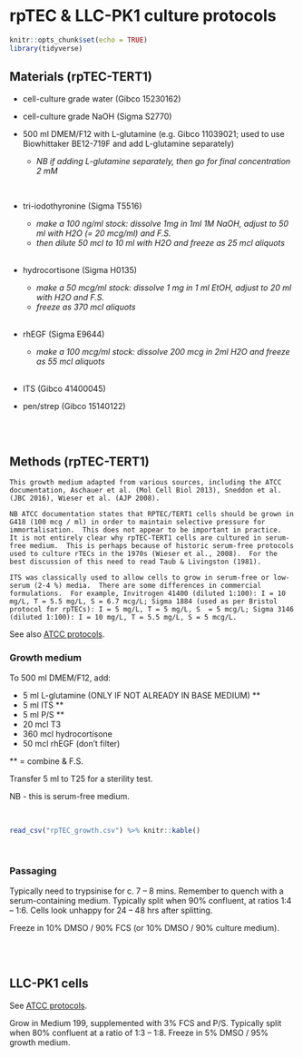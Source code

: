 # rpTEC & LLC-PK1 culture protocols

```r
knitr::opts_chunk$set(echo = TRUE)
library(tidyverse)

```

## Materials (rpTEC-TERT1)

-	cell-culture grade water (Gibco 15230162)  

-	cell-culture grade NaOH (Sigma S2770)  

- 500 ml DMEM/F12 with L-glutamine (e.g. Gibco 11039021; used to use Biowhittaker BE12-719F and add L-glutamine separately)  
    - *NB if adding L-glutamine separately, then go for final concentration 2 mM*  

<br>

- tri-iodothyronine (Sigma T5516)  
    - *make a 100 ng/ml stock: dissolve 1mg in 1ml 1M NaOH, adjust to 50 ml with H2O (= 20 mcg/ml) and F.S.*  
    - *then dilute 50 mcl to 10 ml with H2O and freeze as 25 mcl aliquots*  
<br>

- hydrocortisone (Sigma H0135)  
    - *make a 50 mcg/ml stock: dissolve 1 mg in 1 ml EtOH, adjust to 20 ml with H2O and F.S.*  
    - *freeze as 370 mcl aliquots*  
<br>
    
- rhEGF (Sigma E9644)  
    - *make a 100 mcg/ml stock: dissolve 200 mcg in 2ml H2O and freeze as 55 mcl aliquots*  
<br>

- ITS (Gibco 41400045)  

- pen/strep (Gibco 15140122)  

<br>
<br>

## Methods (rpTEC-TERT1)  

```block2
This growth medium adapted from various sources, including the ATCC documentation, Aschauer et al. (Mol Cell Biol 2013), Sneddon et al. (JBC 2016), Wieser et al. (AJP 2008).  

NB ATCC documentation states that RPTEC/TERT1 cells should be grown in G418 (100 mcg / ml) in order to maintain selective pressure for immortalisation.  This does not appear to be important in practice.  It is not entirely clear why rpTEC-TERT1 cells are cultured in serum-free medium.  This is perhaps because of historic serum-free protocols used to culture rTECs in the 1970s (Wieser et al., 2008).  For the best discussion of this need to read Taub & Livingston (1981).  

ITS was classically used to allow cells to grow in serum-free or low-serum (2-4 %) media.  There are some differences in commercial formulations.  For example, Invitrogen 41400 (diluted 1:100): I = 10 mg/L, T = 5.5 mg/L, S = 6.7 mcg/L; Sigma 1884 (used as per Bristol protocol for rpTECs): I = 5 mg/L, T = 5 mg/L, S  = 5 mcg/L; Sigma 3146 (diluted 1:100): I = 10 mg/L, T = 5.5 mg/L, S = 5 mcg/L.  

```

See also [ATCC protocols](https://www.atcc.org/products/crl-4031).  


### Growth medium

To 500 ml DMEM/F12, add:  

- 5 ml L-glutamine (ONLY IF NOT ALREADY IN BASE MEDIUM) \*\*  
- 5 ml ITS \*\*  
- 5 ml P/S \*\*  
- 20 mcl T3  
- 360 mcl hydrocortisone  
- 50 mcl rhEGF (don’t filter)  

\*\* = combine & F.S.

Transfer 5 ml to T25 for a sterility test.  

NB - this is serum-free medium.  

<br>

```r

read_csv("rpTEC_growth.csv") %>% knitr::kable()

```

<br>

### Passaging

Typically need to trypsinise for c. 7 -- 8 mins.  Remember to quench with a serum-containing medium.  Typically split when 90% confluent, at ratios 1:4 -- 1:6.  Cells look unhappy for 24 -- 48 hrs after splitting.  

Freeze in 10% DMSO / 90% FCS (or 10% DMSO / 90% culture medium).  

<br>
<br>

## LLC-PK1 cells  

See [ATCC protocols](https://www.atcc.org/products/cl-101).  

Grow in Medium 199, supplemented with 3% FCS and P/S.  Typically split when 80% confluent at a ratio of 1:3 -- 1:8.  Freeze in 5% DMSO / 95% growth medium.  

<br>
<br>